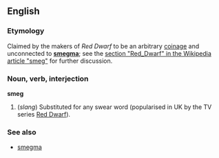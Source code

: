 ==English==
===Etymology===
Claimed by the makers of ''Red Dwarf'' to be an arbitrary [[coinage]] and unconnected to '''[[smegma]]'''; see the [[w:smeg|section "Red_Dwarf" in the Wikipedia article "smeg"]] for further discussion.

===Noun, verb, interjection===
'''smeg'''

#(''slang'') Substituted for any swear word (popularised in UK by the TV series [[w:Red_Dwarf_(television)|Red Dwarf]]).

===See also===
*[[smegma]]